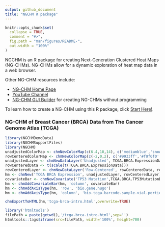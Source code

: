 ```yaml
---
output: github_document
title: "NGCHM R package"
---
```


<!-- README.md is generated from README.Rmd. Please edit that file -->

```r
knitr::opts_chunk$set(
  collapse = TRUE,
  comment = "#>",
  fig.path = "man/figures/README-",
  out.width = "100%"
)
```

<!-- badges: start -->
<!-- badges: end -->

NGCHM is an R package for creating Next-Generation Clustered Heat Maps (NG-CHMs).
NG-CHMs allow for a dynamic exploration of heat map data in a web browser.

Other NG-CHM resources include:

- [NG-CHM Home Page](https://bioinformatics.mdanderson.org/public-software/ngchm/)
- [YouTube Channel](https://www.youtube.com/@nextgenerationclusteredhea9890)
- [NG-CHM GUI Builder](https://build.ngchm.net/NGCHM-web-builder/Select_Matrix.html?v=2.22.0) for creating NG-CHMs without programming


To learn how to create a NG-CHM using this R package, click [Start Here!](articles/create-a-ng-chm.html).

### NG-CHM of Breast Cancer (BRCA) Data from The Cancer Genome Atlas (TCGA)

```r
library(NGCHMDemoData)
library(NGCHMSupportFiles)
library(NGCHM)
unadjustedColorMap <- chmNewColorMap(c(6.4,10,14), c('mediumblue','snow','firebrick'))
rowCenteredColorMap <- chmNewColorMap(c(-2,0,2), c('#9933ff','#f0f0f0','#228B22'))
unadjustedLayer <- chmNewDataLayer('Unadjusted', TCGA.BRCA.ExpressionData, unadjustedColorMap)
rowCenteredData <- t(scale(t(TCGA.BRCA.ExpressionData)))
rowCenteredLayer <- chmNewDataLayer('Row-Centered', rowCenteredData, rowCenteredColorMap)
hm <- chmNew('TCGA BRCA Expression', unadjustedLayer, rowCenteredLayer)
covariateBar <- chmNewCovariate('TP53 Mutation',TCGA.BRCA.TP53MutationData)
hm <- chmAddCovariateBar(hm, 'column', covariateBar)
hm <- chmAddAxisType(hm, 'row', 'bio.gene.hugo')
hm <- chmAddAxisType(hm, 'column', 'bio.tcga.barcode.sample.vial.portion.analyte.aliquot')
```

```r
chmExportToHTML(hm,'tcga-brca-intro.html',overwrite=TRUE)
```

```r
library('htmltools')
filePath = paste(getwd(),'/tcga-brca-intro.html',sep='')
htmltools::tags$iframe(src=filePath, width='100%', height=700)
```


